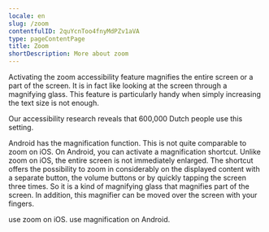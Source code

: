 ```yaml
---
locale: en
slug: /zoom
contentfulID: 2quYcnToo4fnyMdPZv1aVA
type: pageContentPage
title: Zoom
shortDescription: More about zoom
---
```


Activating the zoom accessibility feature magnifies the entire screen or a part of the screen. It is in fact like looking at the screen through a magnifying glass. This feature is particularly handy when simply increasing the text size is not enough.

Our accessibility research reveals that 600,000 Dutch people use this setting.

Android has the magnification function. This is not quite comparable to zoom on iOS. On Android, you can activate a magnification shortcut. Unlike zoom on iOS, the entire screen is not immediately enlarged. The shortcut offers the possibility to zoom in considerably on the displayed content with a separate button, the volume buttons or by quickly tapping the screen three times. So it is a kind of magnifying glass that magnifies part of the screen. In addition, this magnifier can be moved over the screen with your fingers.

<TwoColumnBlock>
  <LeftColumn>
    <ColumnRow>
      <PercentageBlock
        metrics={[
          { title: 'Zoom', key: 'ios-screen_zoomed-true', isPercentage: true }
        ]}
        linkLabel="More about zoom"
        linkUrl="/en/stats/zoom">
        use zoom on iOS.
      </PercentageBlock>
    </ColumnRow>
  </LeftColumn>
  <RightColumn>
    <ColumnRow>
      <PercentageBlock
        metrics={[
          { title: 'Magnification', key: 'android-accessibility_is_magnification_enabled-true', isPercentage: true }
        ]}
        linkLabel="More about zoom"
        linkUrl="/en/stats/zoom">
        use magnification on Android.
      </PercentageBlock>
    </ColumnRow>
  </RightColumn>
</TwoColumnBlock>

<Quote
  quote="Accessibility features could also be aesthetically pleasing."
  name="Onno"
  imageSrc="/img/light/Interview met slechtziende gebruiker over mobiele applicaties op telefoons.jpg"
  alt="Photo Onno"
  linkLabel="Read the interview with Onno"
  url="/en/articles/onno"
/>